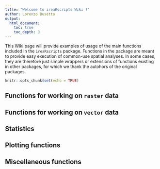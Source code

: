 ```yaml
---
title: "Welcome to ireaRscripts Wiki !"
author: Lorenzo Busetto
output: 
  html_document:
    toc: true
    toc_depth: 3
---
```


This Wiki page will provide examples of usage of the main functions included in the `ireaRscripts`
package. Functions in the package are meant to provide easy execution of common-use spatial analyses. 
In some cases, they are therefore just simple wrappers or extensions of functions existing in other 
packages, for which we thank the autohors of the original packages. 

```r
knitr::opts_chunk$set(echo = TRUE)
```



## Functions for working on `raster` data



## Functions for working on `vector` data



## Statistics



## Plotting functions


## Miscellaneous functions

